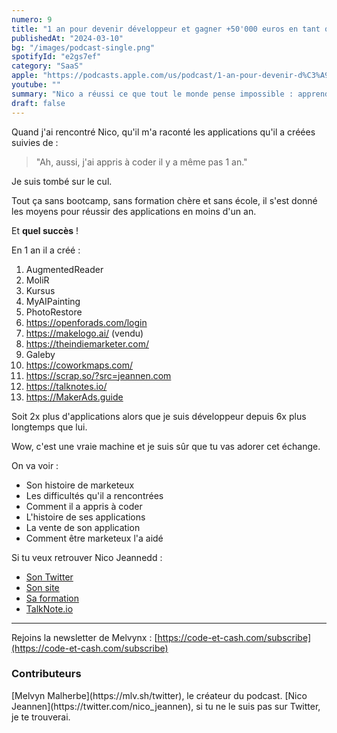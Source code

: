 ```yaml
---
numero: 9
title: "1 an pour devenir développeur et gagner +50'000 euros en tant que Indie Hacker - #9 Nico Jeannen"
publishedAt: "2024-03-10"
bg: "/images/podcast-single.png"
spotifyId: "e2gs7ef"
category: "SaaS"
apple: "https://podcasts.apple.com/us/podcast/1-an-pour-devenir-d%C3%A9veloppeur-et-gagner-50000-euros/id1701022126?i=1000648635626"
youtube: ""
summary: "Nico a réussi ce que tout le monde pense impossible : apprendre à coder ET créer des applications à succès en 1 an. Il montre que tout est possible quand on se donne les moyens et son parcours est admirable."
draft: false
---
```


Quand j'ai rencontré Nico, qu'il m'a raconté les applications qu'il a créées suivies de :

> "Ah, aussi, j'ai appris à coder il y a même pas 1 an."

Je suis tombé sur le cul.

Tout ça sans bootcamp, sans formation chère et sans école, il s'est donné les moyens pour réussir des applications en moins d'un an.

Et **quel succès** !

En 1 an il a créé :

1. AugmentedReader
2. MoliR
3. Kursus
4. MyAIPainting
5. PhotoRestore
6. https://openforads.com/login
7. https://makelogo.ai/ (vendu)
8. https://theindiemarketer.com/
9. Galeby
10. https://coworkmaps.com/
11. https://scrap.so/?src=jeannen.com
12. https://talknotes.io/
13. https://MakerAds.guide

Soit 2x plus d'applications alors que je suis développeur depuis 6x plus longtemps que lui.

Wow, c'est une vraie machine et je suis sûr que tu vas adorer cet échange.

On va voir :

- Son histoire de marketeux
- Les difficultés qu'il a rencontrées
- Comment il a appris à coder
- L'histoire de ses applications
- La vente de son application
- Comment être marketeux l'a aidé

Si tu veux retrouver Nico Jeannedd :

- [Son Twitter](https://twitter.com/nico_jeannen)
- [Son site](https://jeannen.com/)
- [Sa formation](https://makerads.guide/?src=jeannen.com)
- [TalkNote.io](https://talknotes.io/)

---

Rejoins la newsletter de Melvynx : [https://code-et-cash.com/subscribe](https://code-et-cash.com/subscribe)

### Contributeurs

<Contributor>
  [Melvyn Malherbe](https://mlv.sh/twitter), le créateur du podcast.
</Contributor>
<Contributor>
  [Nico Jeannen](https://twitter.com/nico_jeannen), si tu ne le suis pas sur
  Twitter, je te trouverai.
</Contributor>
